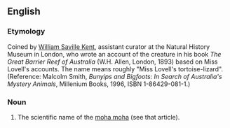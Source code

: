 ==English==
===Etymology===
Coined by [[w:William Saville Kent|William Saville Kent]], assistant curator at the Natural History Museum in London, who wrote an account of the creature in his book ''The Great Barrier Reef of Australia'' (W.H. Allen, London, 1893) based on Miss Lovell's accounts.  The name means roughly "Miss Lovell's tortoise-lizard".  (Reference: Malcolm Smith, ''Bunyips and Bigfoots: In Search of Australia's Mystery Animals'', Millenium Books, 1996, ISBN 1-86429-081-1.)
===Noun===
{{en-noun|sg=[[chelosauria]] [[lovelli]]}}
# {{cryptozoology}} The scientific name of the [[moha moha]] (see that article).